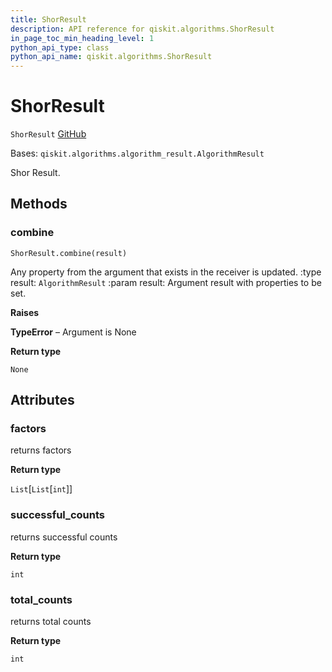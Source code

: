 ```yaml
---
title: ShorResult
description: API reference for qiskit.algorithms.ShorResult
in_page_toc_min_heading_level: 1
python_api_type: class
python_api_name: qiskit.algorithms.ShorResult
---
```


# ShorResult

<span id="qiskit.algorithms.ShorResult" />

`ShorResult` [GitHub](https://github.com/qiskit/qiskit/tree/stable/0.18/qiskit/algorithms/factorizers/shor.py "view source code")

Bases: `qiskit.algorithms.algorithm_result.AlgorithmResult`

Shor Result.

## Methods

### combine

<span id="qiskit.algorithms.ShorResult.combine" />

`ShorResult.combine(result)`

Any property from the argument that exists in the receiver is updated. :type result: `AlgorithmResult` :param result: Argument result with properties to be set.

**Raises**

**TypeError** – Argument is None

**Return type**

`None`

## Attributes

<span id="qiskit.algorithms.ShorResult.factors" />

### factors

returns factors

**Return type**

`List`\[`List`\[`int`]]

<span id="qiskit.algorithms.ShorResult.successful_counts" />

### successful\_counts

returns successful counts

**Return type**

`int`

<span id="qiskit.algorithms.ShorResult.total_counts" />

### total\_counts

returns total counts

**Return type**

`int`

